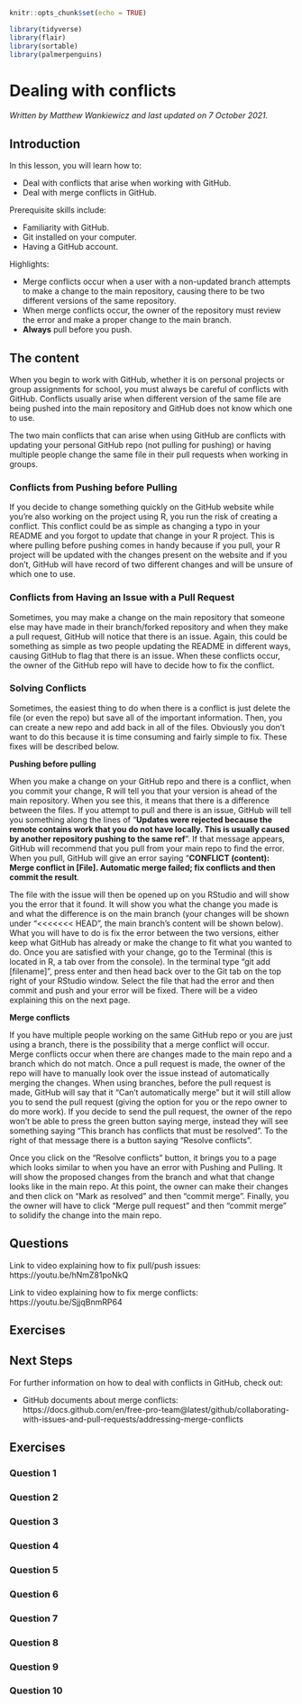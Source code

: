 
```r
knitr::opts_chunk$set(echo = TRUE)

library(tidyverse)
library(flair)
library(sortable)
library(palmerpenguins)
```

# Dealing with conflicts

*Written by Matthew Wankiewicz and last updated on 7 October 2021.*

## Introduction

In this lesson, you will learn how to:

- Deal with conflicts that arise when working with GitHub.
- Deal with merge conflicts in GitHub.

Prerequisite skills include:

- Familiarity with GitHub.
- Git installed on your computer.
- Having a GitHub account.

Highlights:

- Merge conflicts occur when a user with a non-updated branch attempts to make a change to the main repository, causing there to be two different versions of the same repository.
- When merge conflicts occur, the owner of the repository must review the error and make a proper change to the main branch.
- **Always** pull before you push.

## The content

When you begin to work with GitHub, whether it is on personal projects or group assignments for school, you must always be careful of conflicts with GitHub. Conflicts usually arise when different version of the same file are being pushed into the main repository and GitHub does not know which one to use. 

The two main conflicts that can arise when using GitHub are conflicts with updating your personal GitHub repo (not pulling for pushing) or having multiple people change the same file in their pull requests when working in groups.

### Conflicts from Pushing before Pulling

If you decide to change something quickly on the GitHub website while you're also working on the project using R, you run the risk of creating a conflict. This conflict could be as simple as changing a typo in your README and you forgot to update that change in your R project. This is where pulling before pushing comes in handy because if you pull, your R project will be updated with the changes present on the website and if you don't, GitHub will have record of two different changes and will be unsure of which one to use.

### Conflicts from Having an Issue with a Pull Request

Sometimes, you may make a change on the main repository that someone else may have made in their branch/forked repository and when they make a pull request, GitHub will notice that there is an issue. Again, this could be something as simple as two people updating the README in different ways, causing GitHub to flag that there is an issue. When these conflicts occur, the owner of the GitHub repo will have to decide how to fix the conflict.

### Solving Conflicts

Sometimes, the easiest thing to do when there is a conflict is just delete the file (or even the repo) but save all of the important information. Then, you can create a new repo and add back in all of the files. Obviously you don't want to do this because it is time consuming and fairly simple to fix. These fixes will be described below.

**Pushing before pulling**

When you make a change on your GitHub repo and there is a conflict, when you commit your change, R will tell you that your version is ahead of the main repository. When you see this, it means that there is a difference between the files. If you attempt to pull and there is an issue, GitHub will tell you something along the lines of "**Updates were rejected because the remote contains work that you do not have locally. This is usually caused by another repository pushing to the same ref**". If that message appears, GitHub will recommend that you pull from your main repo to find the error. When you pull, GitHub will give an error saying "**CONFLICT (content): Merge conflict in [File]. Automatic merge failed; fix conflicts and then commit the result**. 

The file with the issue will then be opened up on you RStudio and will show you the error that it found. It will show you what the change you made is and what the difference is on the main branch (your changes will be shown under "<<<<<<< HEAD", the main branch's content will be shown below). What you will have to do is fix the error between the two versions, either keep what GitHub has already or make the change to fit what you wanted to do. Once you are satisfied with your change, go to the Terminal (this is located in R, a tab over from the console). In the terminal type "git add [filename]", press enter and then head back over to the Git tab on the top right of your RStudio window. Select the file that had the error and then commit and push and your error will be fixed. There will be a video explaining this on the next page.

**Merge conflicts**

If you have multiple people working on the same GitHub repo or you are just using a branch, there is the possibility that a merge conflict will occur. Merge conflicts occur when there are changes made to the main repo and a branch which do not match. Once a pull request is made, the owner of the repo will have to manually look over the issue instead of automatically merging the changes. When using branches, before the pull request is made, GitHub will say that it "Can't automatically merge" but it will still allow you to send the pull request (giving the option for you or the repo owner to do more work). If you decide to send the pull request, the owner of the repo won't be able to press the green button saying merge, instead they will see something saying "This branch has conflicts that must be resolved". To the right of that message there is a button saying "Resolve conflicts". 

Once you click on the "Resolve conflicts" button, it brings you to a page which looks similar to when you have an error with Pushing and Pulling. It will show the proposed changes from the branch and what that change looks like in the main repo. At this point, the owner can make their changes and then click on "Mark as resolved" and then "commit merge". Finally, you the owner will have to click "Merge pull request" and then "commit merge" to solidify the change into the main repo.

## Questions

Link to video explaining how to fix pull/push issues: https://youtu.be/hNmZ81poNkQ

Link to video explaining how to fix merge conflicts: https://youtu.be/SjjqBnmRP64

## Exercises

<!-- ```{r q1Conflicts, echo=FALSE} -->
<!-- question("What should you do to first to avoid conflicts in R?", -->
<!--          answer("Pull then Push", correct = T), -->
<!--          answer("Push then Pull")) -->
<!-- ``` -->

<!-- ```{r q2Conflicts, echo=FALSE} -->
<!-- order <- c("Make changes in R", "Stage the changes", "Commit the changes",  -->
<!--            "Pull from your main branch", "Push the changes to your main branch") -->
<!-- question_rank("What is the proper order to change your GitHub repo from R", -->
<!--               answer(order, correct = TRUE), -->
<!--               answer(rev(order), correct = FALSE, message = "Wrong direction!"), -->
<!--               allow_retry = TRUE) -->
<!-- ``` -->

<!-- ```{r q3Conflicts, echo=FALSE} -->
<!-- question( -->
<!--   "What is the command you should write in Terminal when you encounter a conflict?", -->
<!--   answer("git add [filename]", correct = TRUE), -->
<!--   answer("git remove [filename]"), -->
<!--   answer("git replace [filename]"), -->
<!--   answer("git rid of [filename]") -->
<!-- ) -->
<!-- ``` -->

<!-- ```{r q4Conflicts, echo=FALSE} -->
<!-- error <- c("After error message, pull from the main repo", "Open up the file with the issue", -->
<!--            "Edit the error", "Use the 'git add' command", "Commit the change",  -->
<!--            "Pull from the main repo", "Push the changes to the main repo") -->
<!-- question_rank( -->
<!--   "When you encounter a conflict, what should you do?",  -->
<!--   answer(error, correct = TRUE), -->
<!--   answer(rev(error), correct = FALSE, message = "Wrong direction!"), -->
<!--   allow_retry = TRUE) -->
<!-- ``` -->

<!-- ```{r q5Conflicts, echo=FALSE} -->
<!-- question( -->
<!--   "True or false, merge conflicts occur when there are different commits for the same file?", -->
<!--   answer("TRUE", -->
<!--          correct = TRUE), -->
<!--   answer("FALSE") -->
<!-- ) -->
<!-- ``` -->


## Next Steps

For further information on how to deal with conflicts in GitHub, check out:

- GitHub documents about merge conflicts: https://docs.github.com/en/free-pro-team@latest/github/collaborating-with-issues-and-pull-requests/addressing-merge-conflicts



## Exercises

### Question 1

### Question 2

### Question 3

### Question 4

### Question 5

### Question 6

### Question 7

### Question 8

### Question 9

### Question 10

